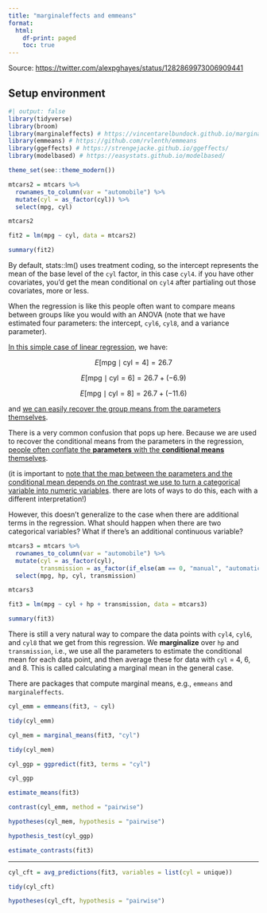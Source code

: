 ```yaml
---
title: "marginaleffects and emmeans"
format:
  html:
    df-print: paged
    toc: true
---
```


Source: <https://twitter.com/alexpghayes/status/1282869973006909441>

## Setup environment

```r
#| output: false
library(tidyverse)
library(broom)
library(marginaleffects) # https://vincentarelbundock.github.io/marginaleffects/
library(emmeans) # https://github.com/rvlenth/emmeans
library(ggeffects) # https://strengejacke.github.io/ggeffects/
library(modelbased) # https://easystats.github.io/modelbased/

theme_set(see::theme_modern())
```

```r
mtcars2 = mtcars %>%
  rownames_to_column(var = "automobile") %>%
  mutate(cyl = as_factor(cyl)) %>%
  select(mpg, cyl)

mtcars2
```

```r
fit2 = lm(mpg ~ cyl, data = mtcars2)

summary(fit2)
```

By default, stats::lm() uses treatment coding, so the intercept represents the mean of the base level of the `cyl` factor, in this case `cyl4`. if you have other covariates, you'd get the mean conditional on `cyl4` after partialing out those covariates, more or less.

When the regression is like this people often want to compare means between groups like you would with an ANOVA (note that we have estimated four parameters: the intercept, `cyl6`, `cyl8`, and a variance parameter).

[In this simple case of linear regression]{.underline}, we have:

$$
E[\text{mpg} \mid \text{cyl} = 4] = 26.7
$$

$$
E[\text{mpg} \mid \text{cyl} = 6] = 26.7 + (-6.9)
$$

$$
E[\text{mpg} \mid \text{cyl} = 8] = 26.7 + (-11.6)
$$

and [we can easily recover the group means from the parameters themselves]{.underline}.

There is a very common confusion that pops up here. Because we are used to recover the conditional means from the parameters in the regression, [people often conflate the **parameters** with the **conditional means** themselves]{.underline}.

(it is important to [note that the map between the parameters and the conditional mean depends on the contrast we use to turn a categorical variable into numeric variables]{.underline}. there are lots of ways to do this, each with a different interpretation!)

However, this doesn't generalize to the case when there are additional terms in the regression. What should happen when there are two categorical variables? What if there's an additional continuous variable?

```r
mtcars3 = mtcars %>%
  rownames_to_column(var = "automobile") %>%
  mutate(cyl = as_factor(cyl),
         transmission = as_factor(if_else(am == 0, "manual", "automatic"))) %>%
  select(mpg, hp, cyl, transmission)

mtcars3
```

```r
fit3 = lm(mpg ~ cyl + hp + transmission, data = mtcars3)

summary(fit3)
```

There is still a very natural way to compare the data points with `cyl4`, `cyl6`, and `cyl8` that we get from this regression. We **marginalize** over `hp` and `transmission`, i.e., we use all the parameters to estimate the conditional mean for each data point, and then average these for data with `cyl` = 4, 6, and 8. This is called calculating a marginal mean in the general case.

There are packages that compute marginal means, e.g., `emmeans` and `marginaleffects`.

```r
cyl_emm = emmeans(fit3, ~ cyl)

tidy(cyl_emm)
```

```r
cyl_mem = marginal_means(fit3, "cyl")

tidy(cyl_mem)
```

```r
cyl_ggp = ggpredict(fit3, terms = "cyl")

cyl_ggp
```

```r
estimate_means(fit3)
```

```r
contrast(cyl_emm, method = "pairwise")
```

```r
hypotheses(cyl_mem, hypothesis = "pairwise")
```

```r
hypothesis_test(cyl_ggp)
```

```r
estimate_contrasts(fit3)
```

------------------------------------------------------------------------

```r
cyl_cft = avg_predictions(fit3, variables = list(cyl = unique))

tidy(cyl_cft)
```

```r
hypotheses(cyl_cft, hypothesis = "pairwise")
```
